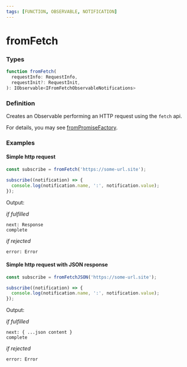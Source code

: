 ```yaml
---
tags: [FUNCTION, OBSERVABLE, NOTIFICATION]
---
```


# fromFetch

### Types

```ts
function fromFetch(
  requestInfo: RequestInfo,
  requestInit?: RequestInit,
): IObservable<IFromFetchObservableNotifications>
```

### Definition

Creates an Observable performing an HTTP request using the `fetch` api.

For details, you may see [fromPromiseFactory](/docs/reference/from-promise-factory/).

[//]: # (TODO)

[//]: # (If you prefer to receive a JSON object instead, you may use `fromFetchJSON` instead.)

### Examples

#### Simple http request

```ts
const subscribe = fromFetch('https://some-url.site');

subscribe((notification) => {
  console.log(notification.name, ':', notification.value);
});
```

Output:

*if fulfilled*

```text
next: Response
complete
```

*if rejected*

```text
error: Error
```


#### Simple http request with JSON response

```ts
const subscribe = fromFetchJSON('https://some-url.site');

subscribe((notification) => {
  console.log(notification.name, ':', notification.value);
});
```

Output:

*if fulfilled*

```text
next: { ...json content }
complete
```

*if rejected*

```text
error: Error
```
